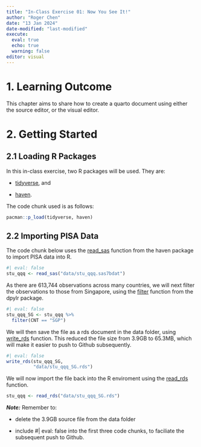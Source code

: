 ```yaml
---
title: "In-Class Exercise 01: Now You See It!"
author: "Roger Chen"
date: "13 Jan 2024"
date-modified: "last-modified"
execute: 
  eval: true
  echo: true
  warning: false
editor: visual
---
```


# 1. Learning Outcome

This chapter aims to share how to create a quarto document using either the source editor, or the visual editor.

# 2. Getting Started

## 2.1 Loading R Packages

In this in-class exercise, two R packages will be used. They are:

-   [tidyverse](https://www.tidyverse.org/), and

-   [haven](https://haven.tidyverse.org/).

The code chunk used is as follows:

```r
pacman::p_load(tidyverse, haven)
```

## 2.2 Importing PISA Data

The code chunk below uses the [read_sas](https://haven.tidyverse.org/reference/read_sas.html) function from the haven package to import PISA data into R.

```r
#| eval: false
stu_qqq <- read_sas("data/stu_qqq.sas7bdat")
```

As there are 613,744 observations across many countries, we will next filter the observations to those from Singapore, using the [filter](https://dplyr.tidyverse.org/reference/filter.html) function from the dpylr package.

```r
#| eval: false
stu_qqq_SG <- stu_qqq %>%
  filter(CNT == "SGP")
```

We will then save the file as a rds document in the data folder, using [write_rds](https://readr.tidyverse.org/reference/read_rds.html) function. This reduced the file size from 3.9GB to 65.3MB, which will make it easier to push to Github subsequently.

```r
#| eval: false
write_rds(stu_qqq_SG, 
          "data/stu_qqq_SG.rds")
```

We will now import the file back into the R enviroment using the [read_rds](https://readr.tidyverse.org/reference/read_rds.html) function.

```r
stu_qqq <- read_rds("data/stu_qqq_SG.rds")
```

***Note:*** Remember to:

-   delete the 3.9GB source file from the data folder

-   include #\| eval: false into the first three code chunks, to faciliate the subsequent push to Github.

